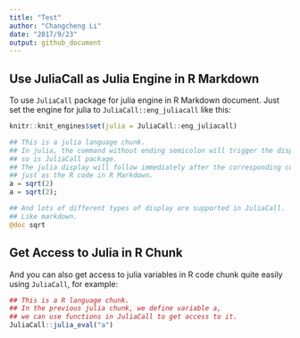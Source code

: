 ```yaml
---
title: "Test"
author: "Changcheng Li"
date: "2017/9/23"
output: github_document
---
```


## Use JuliaCall as Julia Engine in R Markdown

To use `JuliaCall` package for julia engine in R Markdown document.
Just set the engine for julia to `JuliaCall::eng_juliacall` like this:

```r
knitr::knit_engines$set(julia = JuliaCall::eng_juliacall)
```

```julia
## This is a julia language chunk.
## In julia, the command without ending semicolon will trigger the display
## so is JuliaCall package. 
## The julia display will follow immediately after the corresponding command
## just as the R code in R Markdown.
a = sqrt(2)
a = sqrt(2);

## And lots of different types of display are supported in JuliaCall.
## Like markdown.
@doc sqrt
```

## Get Access to Julia in R Chunk

And you can also get access to julia variables in R code chunk quite easily
using `JuliaCall`, for example:
```r
## This is a R language chunk.
## In the previous julia chunk, we define variable a, 
## we can use functions in JuliaCall to get access to it.
JuliaCall::julia_eval("a")
```
